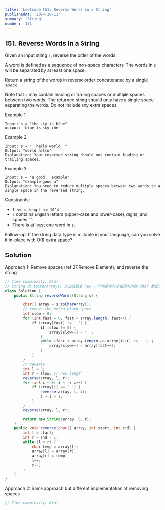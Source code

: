 ```yaml
---
title: 'Leetcode 151. Reverse Words in a String'
publishedAt: '2024-10-11'
summary: 'String'
number: '151'
---
```


## 151. Reverse Words in a String

Given an input string `s`, reverse the order of the words.

A word is defined as a sequence of non-space characters. The words in `s` will be separated by at least one space.

Return a string of the words in reverse order concatenated by a single space.

Note that `s` may contain leading or trailing spaces or multiple spaces between two words. The returned string should only have a single space separating the words. Do not include any extra spaces.

Example 1
`````
Input: s = "the sky is blue"
Output: "blue is sky the"
`````

Example 2
`````
Input: s = "  hello world  "
Output: "world hello"
Explanation: Your reversed string should not contain leading or trailing spaces.
`````

Example 3
`````
Input: s = "a good   example"
Output: "example good a"
Explanation: You need to reduce multiple spaces between two words to a single space in the reversed string.
`````

Constraints:

- `1 <= s.length <= 10^4`
- `s` contains English letters (upper-case and lower-case), digits, and spaces ' '.
- There is at least one word in `s`.

Follow-up: If the string data type is mutable in your language, can you solve it in-place with O(1) extra space?

## Solution
Approach 1: Remove spaces (ref 27.Remove Element), and reverse the string
````JAVA
// Time complexity: O(n)
// String 的 toCharArray() 方法底层会 new 一个和原字符串相同大小的 char 数组，空间复杂度：O(n)
class Solution {
    public String reverseWords(String s) {
        
        char[] array = s.toCharArray();
        // remove the extra black space
        int slow = 0;
        for (int fast = 0; fast < array.length; fast++) {
            if (array[fast] != ' ') {
                if (slow != 0) {
                    array[slow++] = ' ';
                }
                while (fast < array.length && array[fast] != ' ') {
                    array[slow++] = array[fast++];
                }
            }
        }
        // reverse
        int l = 0;
        int r = slow; // new length
        reverse(array, l, r);
        for (int i = 0; i < r; i++) {
            if (array[i] == ' ') {
                reverse(array, l, i);
                l = i + 1;
            }
        }
        reverse(array, l, r);

        return new String(array, 0, r);
    }
    public void reverse(char[] array, int start, int end) {
        int l = start;
        int r = end - 1;
        while (l < r) {
            char temp = array[l];
            array[l] = array[r];
            array[r] = temp;
            l++;
            r--;
        }
    }
}
````

Approach 2: Same approach but different implementation of removing spaces
````JAVA
// Time complexity: O(n)
````